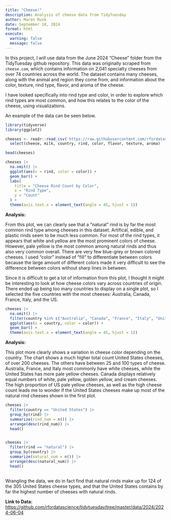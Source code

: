 ```yaml
---
title: "Cheese!"
description: Analysis of cheese data from TidyTuesday
author: Maren Rusk
date: September 18, 2024
format: html
execute:
  warning: false
  message: false
---
```


In this project, I will use data from the June 2024 "Cheese" folder from the TidyTuesday github repository. This data was originally scraped from `cheese.com`, which contains information on 2,041 specialty cheeses from over 74 countries across the world. The dataset contains many cheeses, along with the animal and region they come from, and information about the color, texture, rind type, flavor, and aroma of the cheese.

I have looked specifically into rind type and color, in order to explore which rind types are most common, and how this relates to the color of the cheese, using visualizations.

An example of the data can be seen below.

```r
library(tidyverse)
library(ggplot2)

cheeses <- readr::read_csv('https://raw.githubusercontent.com/rfordatascience/tidytuesday/master/data/2024/2024-06-04/cheeses.csv') |>
  select(cheese, milk, country, rind, color, flavor, texture, aroma)

head(cheeses)
```

```r

cheeses |>
  na.omit() |>
  ggplot(aes(x = rind, color = color)) + 
  geom_bar() + 
  labs(
    title = "Cheese Rind Count by Color",
    x = "Rind Type",
    y = "Count"
  ) + 
  theme(axis.text.x = element_text(angle = 45, hjust = 1))
```

**Analysis:**

From this plot, we can clearly see that a "natural" rind is by far the most common rind type among cheeses in this dataset. Artifical, edible, and plastic rinds seem to be much less common. For most of the rind types, it appears that white and yellow are the most prominent colors of cheese. However, pale yellow is the most common among natural rinds and thus also very common overall. There are very few blue-grey or brown colored cheeses. I used "color" instead of "fill" to differentiate between colors because the large amount of different colors made it very difficult to see the difference between colors without sharp lines in between.

Since it is difficult to get a lot of information from this plot, I thought it might be interesting to look at how cheese colors vary across countries of origin. There ended up being too many countries to display on a single plot, so I selected the five countries with the most cheeses: Australia, Canada, France, Italy, and the US.

```r

cheeses |>
  na.omit() |>
  filter(country %in% c("Australia", "Canada", "France", "Italy", "United States")) |>
  ggplot(aes(x = country, color = color)) +
  geom_bar() + 
  theme(axis.text.x = element_text(angle = 45, hjust = 1))
```

**Analysis:**

This plot more clearly shows a variation in cheese color depending on the country. The chart shows a much higher total count United States cheeses, of over 200 cheeses. The others have between 25 and 100 types of cheese. Australia, France, and Italy most commonly have white cheeses, while the United States has more pale yellow cheeses. Canada displays relatively equal numbers of white, pale yellow, golden yellow, and cream cheeses. The high proportion of US pale yellow cheeses, as well as the high cheese count leads me to wonder if the United States cheeses make up most of the natural rind cheeses shown in the first plot.

```r
cheeses |>
  filter(country == "United States") |>
  group_by(rind) |>
  summarize(rind_num = n()) |>
  arrange(desc(rind_num)) |>
  head()


cheeses |>
  filter(rind == "natural") |>
  group_by(country) |>
  summarize(natural_num = n()) |>
  arrange(desc(natural_num)) |>
  head()
  
```

Wrangling the data, we do in fact find that natural rinds make up for 124 of the 305 United States cheese types, and that the United States contains by far the highest number of cheeses with natural rinds.

**Link to Data:** <https://github.com/rfordatascience/tidytuesday/tree/master/data/2024/2024-06-04>
